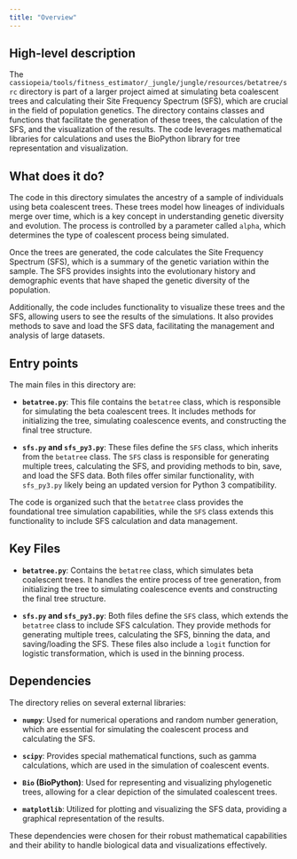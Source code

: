 ```yaml
---
title: "Overview"
---
```


## High-level description

The `cassiopeia/tools/fitness_estimator/_jungle/jungle/resources/betatree/src` directory is part of a larger project aimed at simulating beta coalescent trees and calculating their Site Frequency Spectrum (SFS), which are crucial in the field of population genetics. The directory contains classes and functions that facilitate the generation of these trees, the calculation of the SFS, and the visualization of the results. The code leverages mathematical libraries for calculations and uses the BioPython library for tree representation and visualization.

## What does it do?

The code in this directory simulates the ancestry of a sample of individuals using beta coalescent trees. These trees model how lineages of individuals merge over time, which is a key concept in understanding genetic diversity and evolution. The process is controlled by a parameter called `alpha`, which determines the type of coalescent process being simulated.

Once the trees are generated, the code calculates the Site Frequency Spectrum (SFS), which is a summary of the genetic variation within the sample. The SFS provides insights into the evolutionary history and demographic events that have shaped the genetic diversity of the population.

Additionally, the code includes functionality to visualize these trees and the SFS, allowing users to see the results of the simulations. It also provides methods to save and load the SFS data, facilitating the management and analysis of large datasets.

## Entry points

The main files in this directory are:

- **`betatree.py`**: This file contains the `betatree` class, which is responsible for simulating the beta coalescent trees. It includes methods for initializing the tree, simulating coalescence events, and constructing the final tree structure.

- **`sfs.py` and `sfs_py3.py`**: These files define the `SFS` class, which inherits from the `betatree` class. The `SFS` class is responsible for generating multiple trees, calculating the SFS, and providing methods to bin, save, and load the SFS data. Both files offer similar functionality, with `sfs_py3.py` likely being an updated version for Python 3 compatibility.

The code is organized such that the `betatree` class provides the foundational tree simulation capabilities, while the `SFS` class extends this functionality to include SFS calculation and data management.

## Key Files

- **`betatree.py`**: Contains the `betatree` class, which simulates beta coalescent trees. It handles the entire process of tree generation, from initializing the tree to simulating coalescence events and constructing the final tree structure.

- **`sfs.py` and `sfs_py3.py`**: Both files define the `SFS` class, which extends the `betatree` class to include SFS calculation. They provide methods for generating multiple trees, calculating the SFS, binning the data, and saving/loading the SFS. These files also include a `logit` function for logistic transformation, which is used in the binning process.

## Dependencies

The directory relies on several external libraries:

- **`numpy`**: Used for numerical operations and random number generation, which are essential for simulating the coalescent process and calculating the SFS.

- **`scipy`**: Provides special mathematical functions, such as gamma calculations, which are used in the simulation of coalescent events.

- **`Bio` (BioPython)**: Used for representing and visualizing phylogenetic trees, allowing for a clear depiction of the simulated coalescent trees.

- **`matplotlib`**: Utilized for plotting and visualizing the SFS data, providing a graphical representation of the results.

These dependencies were chosen for their robust mathematical capabilities and their ability to handle biological data and visualizations effectively.